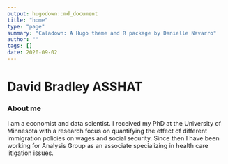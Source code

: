 ```yaml
---
output: hugodown::md_document
title: "home"
type: "page"
summary: "Caladown: A Hugo theme and R package by Danielle Navarro"
author: ""
tags: []
date: 2020-09-02
---
```


# David Bradley ASSHAT

### About me

I am a economist and data scientist. I received my PhD at the University of Minnesota with a research focus on quantifying the effect of different immigration policies on wages and social security. Since then I have been working for Analysis Group as an associate specializing in health care litigation issues.
